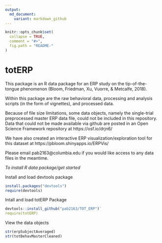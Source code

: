 ```yaml
---
output:
  md_document:
    variant: markdown_github
---
```


<!-- README.md is generated from README.Rmd. Please edit that file -->

```r
knitr::opts_chunk$set(
  collapse = TRUE,
  comment = "#>",
  fig.path = "README-"
)
```

# totERP

This package is an R data package for an ERP study on the tip-of-the-tongue phenomenon (Bloom, Friedman, Xu, Vuorre, & Metcalfe, 2018).

Within this package are the raw behavioral data, processing and analysis scripts (in the form of vignettes), and processed data. 

Because of file size limitations, some data objects, namely the single-trial preprocessed master ERP data file, could not be included in this repository. Data that could not be made available via github are posted in an Open Science Framework repository at https://osf.io/drjn6/

We have also created an interactive ERP visualization/exploration tool for this dataset at https://pbloom.shinyapps.io/ERPVis/

Please email pab2163@columbia.edu if you would like access to any data files in the meantime. 

*To install R data package/get started*

Install and load devtools package
```r
install.packages("devtools")
require(devtools)

```

Intall and load totERP Package
```r
devtools::install_github("pab2163/TOT_ERP")` 
require(totERP)
```

View the data objects
```r
str(erpSubjectAveraged) 
str(totBehavMasterCleaned)
```


